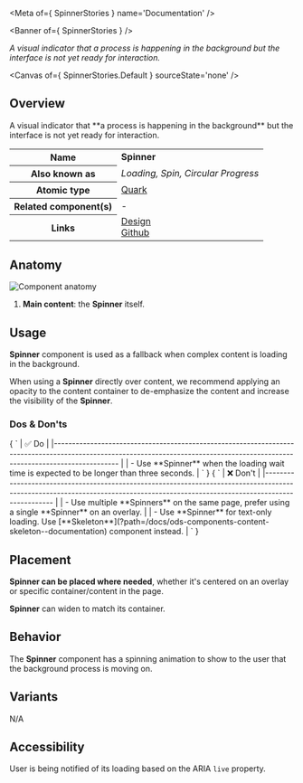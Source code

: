 
<Meta of={ SpinnerStories } name='Documentation' />

<Banner of={ SpinnerStories } />

_A visual indicator that a process is happening in the background but the interface is not yet ready for interaction._

<Canvas of={ SpinnerStories.Default } sourceState='none' />

## Overview
<div>
  <div id='description'>
    A visual indicator that **a process is happening in the background** but the interface is not yet ready for
    interaction.
  </div>
  <table>
    <tbody>
    <tr>
      <th scope="row">Name</th>
      <td><strong>Spinner</strong></td>
    </tr>
    <tr>
      <th scope="row">Also known as</th>
      <td><em>Loading, Spin, Circular Progress</em></td>
    </tr>
    <tr>
      <th scope="row">Atomic type</th>
      <td>
        <a href='https://bradfrost.com/blog/post/extending-atomic-design/'>Quark<OdsIcon
          name={ ODS_ICON_NAME.externalLink }
          style={ { fontSize: '.7rem', paddingLeft: '.3rem', paddingRight: '.2rem' } }></OdsIcon></a>
      </td>
    </tr>
    <tr>
      <th scope="row">Related component(s)</th>
      <td>-</td>
    </tr>
    <tr>
      <th scope="row">Links</th>
      <td>
        <a href='https://www.figma.com/proto/tIKzHa5KvHHyosgIgyBswB/Design-Tokens'>Design<OdsIcon
          name={ ODS_ICON_NAME.externalLink }
          style={ { fontSize: '.7rem', paddingLeft: '.3rem', paddingRight: '.2rem' } }></OdsIcon></a><br />
        <a href='https://github.com/ovh/design-system/tree/master/packages/components/src/spinner'>Github<OdsIcon
          name={ ODS_ICON_NAME.externalLink }
          style={ { fontSize: '.7rem', paddingLeft: '.3rem', paddingRight: '.2rem' } }></OdsIcon></a>
      </td>
    </tr>
    </tbody>
  </table>
</div>

## Anatomy

![Component anatomy](components/spinner/anatomy.png "Component anatomy")

1. **Main content**: the **Spinner** itself.

## Usage

**Spinner** component is used as a fallback when complex content is loading in the background.

When using a **Spinner** directly over content, we recommend applying an opacity to the content container to de-emphasize the content and increase the visibility of the **Spinner**.

### Dos & Don'ts
<Markdown>
  { `
| ✅ Do                                                                                                                                                                           |
|------------------------------------------------------------------------------------------------------------------------------------------------------------------------------ |
| - Use **Spinner** when the loading wait time is expected to be longer than three seconds.                                                                                      |
` }
</Markdown>
<Markdown>
  { `
| ❌ Don't                                                                                                                                                                          |
|-------------------------------------------------------------------------------------------------------------------------------------------------------------------------------- |
| - Use multiple **Spinners** on the same page, prefer using a single **Spinner** on an overlay.                                                                                   |
| - Use **Spinner** for text-only loading. Use [**Skeleton**](?path=/docs/ods-components-content-skeleton--documentation) component instead.                                       |
` }
</Markdown>

## Placement

**Spinner can be placed where needed**, whether it's centered on an overlay or specific container/content in the page.

**Spinner** can widen to match its container.

## Behavior

The **Spinner** component has a spinning animation to show to the user that the background process is moving on.

## Variants

N/A

## Accessibility

User is being notified of its loading based on the ARIA `live` property.
